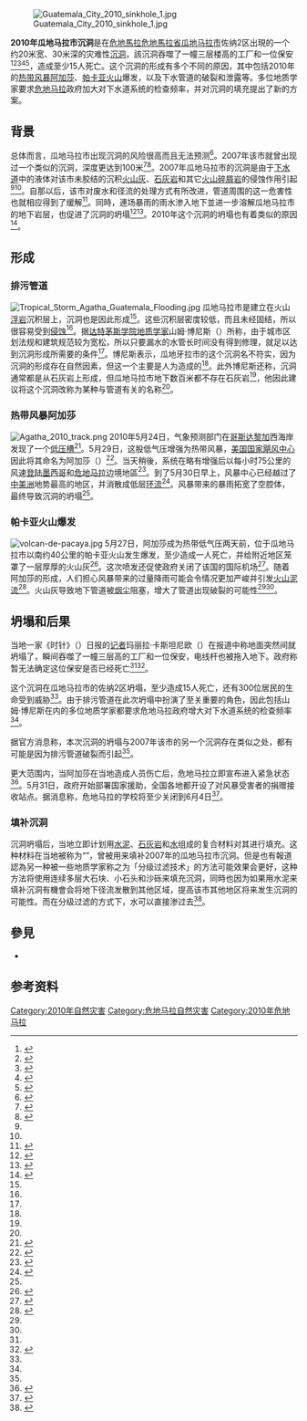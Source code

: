 {{Coord|14|39|07.6|N|90|30|21|W|display=title}}
{{Infobox News event
|image=
|caption=2010年沉洞的鸟瞰图。
|date=2010年5月30日
|time=	
|place=[[危地馬拉|危地馬拉]][[危地馬拉省|危地馬拉省]][[瓜地马拉市|瓜地马拉市]]
|casualties1= 至少15人死亡
}}
[[File:Guatemala_City_2010_sinkhole_1.jpg|thumb]]

'''2010年瓜地马拉市沉洞'''是在[[危地馬拉|危地馬拉]][[危地馬拉省|危地馬拉省]][[瓜地马拉市|瓜地马拉市]]佐纳2区出現的一个约20米宽、30米深的灾难性[[沉洞|沉洞]]，該沉洞吞噬了一幢三层楼高的工厂和一位保安<ref name="Christian Science Monitor">{{cite news | url=http://www.csmonitor.com/World/Americas/2010/0601/Guatemala-City-sinkhole-so-big-so-round-it-doesn-t-seem-real | title=Guatemala City sinkhole so big, so round it 'doesn't seem real' | work=Christian Science Monitor | date=2010-06-01 | agency=Christian Science Monitor | accessdate=2013-12-11 | last=Fieser | first=Ezra | location=Santo Domingo, Dominican Republic | archivedate=2013-10-01 | deadurl=no | archiveurl=https://web.archive.org/web/20131001030543/http://www.csmonitor.com/World/Americas/2010/0601/Guatemala-City-sinkhole-so-big-so-round-it-doesn-t-seem-real }}</ref><ref name="Huffington Post">{{cite news | url=http://www.huffingtonpost.com/2013/03/01/killer-sinkholes-deaths_n_2791634.html | title=Killer Sinkholes: Unexpected Holes Swallow Entire Families, Cars And Homes (PHOTOS) | work=Huffington Post | date=2013-03-01 | agency=Huffington Post | accessdate=2013-12-11 | author=Campbell, Andy | archivedate=2013-03-04 | deadurl=no | archiveurl=https://web.archive.org/web/20130304164705/http://www.huffingtonpost.com/2013/03/01/killer-sinkholes-deaths_n_2791634.html }}</ref><ref name="National Geographic 1">{{cite news | url=http://news.nationalgeographic.com/news/2010/06/100603-science-guatemala-sinkhole-2010-humans-caused/ | title=Guatemala Sinkhole Created by Humans, Not Nature | work=National Geographic | date=2010-06-03 | agency=National Geographic | accessdate=2013-12-11 | author=Than, Ker | archivedate=2013-11-11 | deadurl=no | archiveurl=https://web.archive.org/web/20131111023401/http://news.nationalgeographic.com/news/2010/06/100603-science-guatemala-sinkhole-2010-humans-caused/ }}</ref><ref name="National Geographic 2">{{cite news |url=http://news.nationalgeographic.com/news/2010/06/100601-sinkhole-in-guatemala-2010-world-science/# |title=Sinkhole in Guatemala: Giant Could Get Even Bigger |work=National Geographic |date=2010-06-01 |agency=National Geographic |accessdate=2013-12-11 |author=Than, Ker |archivedate=2013-10-27 |deadurl=no |archiveurl=https://web.archive.org/web/20131027182954/http://news.nationalgeographic.com/news/2010/06/100601-sinkhole-in-guatemala-2010-world-science/%23 }}</ref><ref name="NOWnews">{{cite news |title=瓜地馬拉驚見「地獄之門」 3層樓高工廠被吞噬 |url=https://www.nownews.com/news/20100602/708054 |accessdate=2018-07-16 |publisher=NOWnews今日新聞 |date=2010-06-02 |archive-date=2018-07-16 |archive-url=https://web.archive.org/web/20180716140557/https://www.nownews.com/news/20100602/708054 |dead-url=no }}</ref>，造成至少15人死亡。这个沉洞的形成有多个不同的原因，其中包括2010年的[[热带风暴阿加莎|热带风暴阿加莎]]、[[帕卡亚火山|帕卡亚火山]]爆发，以及下水管道的破裂和泄露等。多位地质学家要求[[危地马拉|危地马拉]]政府加大对下水道系统的检查频率，并对沉洞的填充提出了新的方案。

== 背景 ==
总体而言，瓜地马拉市出现沉洞的风险很高而且无法预测<ref>{{cite web | archivedate=2013-10-21 | deadurl=no | url=http://news.nationalgeographic.com/news/2010/06/photogalleries/100604-sinkhole-pictures-around-the-world-guatemala-city/ | title=Guatemala Sinkhole, 2010 | date=2010-06-04 | accessdate=2013-12-11 | author=Minard, Anne | archiveurl=https://web.archive.org/web/20131021163552/http://news.nationalgeographic.com/news/2010/06/photogalleries/100604-sinkhole-pictures-around-the-world-guatemala-city/ }}</ref>。2007年该市就曾出现过一个类似的沉洞，深度更达到100米<ref name="Waltham2008">{{cite journal |last=Waltham |first=T. |year=2008 |archivedate=2013-12-11 |deadurl=no |archiveurl=https://web.archive.org/web/20131211125644/http://qjegh.lyellcollection.org/isi-links//qjegh/41/3/291?rt=yes |url=http://qjegh.lyellcollection.org/content/41/3/291.abstract |title=Sinkhole hazard case histories in karst terrains |journal=Quarterly Journal of Engineering Geology and Hydrogeology |volume=41 |issue=3 |pages=291-300 |access-date=2013-12-11 }}</ref><ref name="Halliday2007">{{cite journal |last=Halliday |first=W. R. |year=2007 |title=Pseudokarst in the 21st century |journal=Journal of Cave and Karst Studies |volume=69 |issue=1 |pages=103-113}}</ref>。2007年瓜地马拉市的沉洞是由于[[下水道|下水道]]中的液体对该市未胶结的沉积[[火山灰|火山灰]]、[[石灰岩|石灰岩]]和其它[[火山碎屑岩|火山碎屑岩]]的侵蚀作用引起<ref name="Waltham2008" /><ref name="Halliday2007" />。自那以后，该市对废水和径流的处理方式有所改进，管道周围的这一危害性也就相应得到了缓解<ref name="discovery.com">{{cite web | archivedate=2013-10-29 | url=http://news.discovery.com/earth/dont-call-the-guatemala-sinkhole-a-sinkhole.htm | title=Don't Call The Guatemala Sinkhole a Sinkhole | date=2010-06-04 | accessdate=2013-12-11 | author=Reilly, Michael | deadurl=no | archiveurl=https://web.archive.org/web/20131029001440/http://news.discovery.com/earth/dont-call-the-guatemala-sinkhole-a-sinkhole.htm }}</ref>。同時，連场暴雨的雨水渗入地下並进一步溶解瓜地马拉市的地下岩层，也促进了沉洞的坍塌<ref name="National Geographic 3">{{cite web | url=http://news.nationalgeographic.com/news/2007/02/070226-sinkhole-photo/ | title=Photo in the News: Giant Sinkhole Swallows Guatemala Homes | publisher=National Geographic | date=2007-02-26 | accessdate=2013-12-11 | author=Chamberlain, Ted | archivedate=2013-10-25 | deadurl=no | archiveurl=https://web.archive.org/web/20131025132747/http://news.nationalgeographic.com/news/2007/02/070226-sinkhole-photo/ }}</ref><ref name="NBC News">{{cite news | archivedate=2013-10-21 | deadurl=no | archiveurl=https://web.archive.org/web/20131021143030/http://www.nbcnews.com/id/17303991/ns/world_news-americas/t/third-body-pulled-giant-sinkhole/ | url=http://www.nbcnews.com/id/17303991/ns/world_news-americas/t/third-body-pulled-giant-sinkhole/ | title=Third body pulled from giant sinkhole | work=NBC News | date=2007-02-24 | agency=NBC | accessdate=2013-12-11 }}</ref>。2010年这个沉洞的坍塌也有着类似的原因<ref name="National Geographic 4">{{cite web | url=http://news.nationalgeographic.com/news/2010/06/100601-sinkhole-in-guatemala-2010-world-science/ | title=Sinkhole in Guatemala: Giant Could Get Even Bigger | publisher=National Geographic | date=2010-06-01 | accessdate=2013-12-11 | author=Than, Ker | archivedate=2013-10-27 | deadurl=no | archiveurl=https://web.archive.org/web/20131027182954/http://news.nationalgeographic.com/news/2010/06/100601-sinkhole-in-guatemala-2010-world-science/ }}</ref>。

== 形成 ==
=== 排污管道 ===
[[File:Tropical_Storm_Agatha_Guatemala_Flooding.jpg|thumb]]
瓜地马拉市是建立在火山[[浮岩|浮岩]]沉积层上，沉洞也是因此形成<ref name="National Geographic 1" />。这些沉积层密度较低，而且未经固结，所以很容易受到[[侵蚀作用|侵蚀]]<ref name="National Geographic 1" />。据[[达特茅斯学院|达特茅斯学院]][[地质学家|地质学家]]山姆·博尼斯（{{lang|en|Sam Bonis}}）所称，由于城市区划法规和建筑规范较为宽松，所以只要漏水的水管长时间没有得到修理，就足以达到沉洞形成所需要的条件<ref name="National Geographic 1" />。博尼斯表示，瓜地牙拉市的这个沉洞名不符实，因为沉洞的形成存在自然因素，但这一个主要是人为造成的<ref name="National Geographic 1" />。此外博尼斯还称，沉洞通常都是从石灰岩上形成，但瓜地马拉市地下数百米都不存在石灰岩<ref name="National Geographic 1" />，他因此建议将这个沉洞改称为某种与管道有关的名称<ref name="National Geographic 1" />。

=== 热带风暴阿加莎 ===
{{main|热带风暴阿加莎}}
[[File:Agatha_2010_track.png|thumb]]
2010年5月24日，气象预测部门在[[哥斯达黎加|哥斯达黎加]]西海岸发现了一个[[低气压|低压]][[低压槽|槽]]<ref name="TCR">{{cite web |author=Jack L. Beven |publisher=National Hurricane Center |date=2011-01-10 |accessdate=2013-12-11 |title=Tropical Storm Agatha Tropical Cyclone Report |archivedate=2012-10-25 |deadurl=no |archiveurl=https://web.archive.org/web/20121025001445/http://www.nhc.noaa.gov/pdf/TCR-EP012010_Agatha.pdf |url=http://www.nhc.noaa.gov/pdf/TCR-EP012010_Agatha.pdf |format=[[PDF|PDF]] }}</ref>。5月29日，这股低气压增强为热带风暴，[[国家飓风中心_(美国)|美国国家飓风中心]]因此将其命名为阿加莎（{{lang|en|Agatha}}）<ref name="PA2">{{cite web |author=Stacey Stewart and Todd Kimberlain |publisher=National Hurricane Center |date=2010-05-29 |accessdate=2013-12-11 |title=Tropical Storm Agatha Public Advisory Two |archivedate=2012-10-24 |deadurl=no |archiveurl=https://web.archive.org/web/20121024055447/http://www.nhc.noaa.gov/archive/2010/ep01/ep012010.public.002.shtml |url=http://www.nhc.noaa.gov/archive/2010/ep01/ep012010.public.002.shtml? }}</ref>。当天稍後，系统在略有增强后以每小时75公里的风速[[登陆_(气象学)|登陆]][[墨西哥|墨西哥]]和[[危地马拉|危地马拉]]边境地區<ref>{{cite web |author=Lixion A. Avila and John Cangialosi |publisher=National Hurricane Center |date=2010-05-29 |accessdate=2013-12-11 |title=Tropical Storm Agatha Tropical Cyclone Update |archivedate=2012-10-24 |deadurl=no |archiveurl=https://web.archive.org/web/20121024055523/http://www.nhc.noaa.gov/archive/2010/ep01/ep012010.update.05292233.shtml |url=http://www.nhc.noaa.gov/archive/2010/ep01/ep012010.update.05292233.shtml? }}</ref>。到了5月30日早上，风暴中心已经越过了[[中美洲|中美洲]]地势最高的地区，并消散成低层[[大气环流|环流]]<ref>{{cite web |author=Daniel Brown |publisher=National Hurricane Center |date=2010-05-30 |accessdate=2013-12-11 |title=Tropical Depression Agatha Discussion Five (Final) |url=http://www.nhc.noaa.gov/archive/2010/ep01/ep012010.discus.005.shtml? |archivedate=2012-10-24 |archiveurl=https://web.archive.org/web/20121024055537/http://www.nhc.noaa.gov/archive/2010/ep01/ep012010.discus.005.shtml |deadurl=no }}</ref>。风暴带来的暴雨拓宽了空腔体，最终导致沉洞的坍塌<ref name="National Geographic 1" />。

=== 帕卡亚火山爆发 ===
[[File:volcan-de-pacaya.jpg|thumbnail]]
{{Main|帕卡亚火山}}
5月27日，阿加莎成为热带低气压两天前，位于瓜地马拉市以南约40公里的帕卡亚火山发生爆发，至少造成一人死亡，并给附近地区笼罩了一层厚厚的火山灰<ref>{{cite web | archivedate=2013-12-09 | deadurl=no | archiveurl=https://web.archive.org/web/20131209171440/http://www.huffingtonpost.com/2010/05/28/guatemala-volcano-pacaya-_n_593583.html#s94957&title=Guatemala_Volcano | url=http://www.huffingtonpost.com/2010/05/28/guatemala-volcano-pacaya-_n_593583.html#s94957&title=Guatemala_Volcano | title=Guatemala Volcano: Pacaya Eruption Kills TV Reporter, 3 Missing (PHOTOS) | publisher=Huffington Post | date=2010-05-28 | accessdate=2013-12-11 | author=Llorica, Juan }}</ref>。这次喷发还促使政府关闭了该国的国际机场<ref>{{cite web | url=http://edition.cnn.com/2010/WORLD/americas/07/22/guatemala.volcano/index.html | title=Guatemala warns of volcano danger | publisher=CNN | date=2010-07-22 | accessdate=2013-12-11 | archivedate=2010-11-01 | archiveurl=https://web.archive.org/web/20101101191052/http://edition.cnn.com/2010/WORLD/americas/07/22/guatemala.volcano/index.html | deadurl=no }}</ref>。随着阿加莎的形成，人们担心风暴带来的过量降雨可能会令情况更加严峻并引发[[火山泥流|火山泥流]]<ref>{{cite web |author=Robert Campbell |publisher=Reuters |date=2010-05-29 |accessdate=2013-12-11 |title=Guatemala girds for first Pacific storm of season |archivedate=2013-12-11 |deadurl=no |archiveurl=https://web.archive.org/web/20131211145108/http://www.worldbulletin.net/?aType=haberYazdir&ArticleID=59223&tip= |url=http://www.worldbulletin.net/?aType=haberYazdir&ArticleID=59223&tip= }}</ref>。火山灰导致地下管道被[[火山灰|烟尘]]阻塞，增大了管道出现破裂的可能性<ref name="National Geographic 1" /><ref name="National Geographic 2" />。

== 坍塌和后果 ==
当地一家《时针》（{{lang|es|''La Hora''}}）日报的[[记者|记者]]玛丽拉·卡斯坦尼欧（{{lang|es|Mariela Castañón}}）在报道中称地面突然间就坍塌了，瞬间吞噬了一幢三层高的工厂和一位保安，电线杆也被拖入地下。政府称暂无法确定这位保安是否已经死亡<ref name="Christian Science Monitor" /><ref name="La Hora">{{cite news |url=http://www.lahora.com.gt/index.php/nacional/guatemala/reportajes-y-entrevistas/131879-hundimientos-atraen-a-la-prensa-extranjera |title=Hundimientos atraen a la prensa extranjera |date=2010-07-17 |newspaper=La Hora |accessdate=2013-12-11 |last=Castañón |first=Mariela |archivedate=2013-12-11 |deadurl=yes |archiveurl=https://web.archive.org/web/20131211150010/http://www.lahora.com.gt/index.php/nacional/guatemala/reportajes-y-entrevistas/131879-hundimientos-atraen-a-la-prensa-extranjera }}</ref>。

这个沉洞在瓜地马拉市的佐纳2区坍塌，至少造成15人死亡，还有300位居民的生命受到威胁<ref name="Huffington Post" />。由于排污管道在此次坍塌中扮演了至关重要的角色，因此包括山姆·博尼斯在内的多位地质学家都要求危地马拉政府增大对下水道系统的检查频率<ref name="National Geographic 2" />。

据官方消息称，本次沉洞的坍塌与2007年该市的另一个沉洞存在类似之处，都有可能是因为排污管道破裂而引起<ref name="National Geographic 2" />。

更大范围内，当阿加莎在当地造成人员伤亡后，危地马拉立即宣布进入紧急状态<ref>{{cite web |author=Herbert Hernandez |work=Reuters |publisher=MSNBC |date=2010-05-29 |accessdate=2013-12-11 |title=Pacific storm Agatha's rains kill four in Guatemala |url=http://www.reuters.com/article/2010/05/29/us-storm-centralamerica-idUSTRE64S1A620100529 |archivedate=2013-12-11 |deadurl=no |archiveurl=https://web.archive.org/web/20131211151224/http://www.reuters.com/article/2010/05/29/us-storm-centralamerica-idUSTRE64S1A620100529 }}</ref>。5月31日，政府开始部署国家援助，全国各地都开设了对风暴受害者的捐赠接收站点。据{{link-en|联合国人道主义事务协调办公室|United Nations Office for the Coordination of Humanitarian Affairs}}消息称，危地马拉的学校将至少关闭到6月4日<ref name="OCHA1">{{cite web |author=Office for the Coordination of Humanitarian Affairs |publisher=Red de Información Humanitaria |date=2010-05-31 |accessdate=2012-03-08 |title=América Central - Tormenta Tropical Agatha Informe de Situación #1 |archivedate=2012-03-08 |deadurl=yes |archiveurl=https://web.archive.org/web/20120308065324/http://redhum.org/archivos/pdf/ID_7734_GG_Redhum-OCHA-Sitrep1_-_Tropical_Storm_Agatha-by_ROLAC-ESP-20100531.pdf |url=http://redhum.org/archivos/pdf/ID_7734_GG_Redhum-OCHA-Sitrep1_-_Tropical_Storm_Agatha-by_ROLAC-ESP-20100531.pdf |format=PDF }}</ref>。

=== 填补沉洞 ===
沉洞坍塌后，当地立即计划用[[水泥|水泥]]、[[石灰岩|石灰岩]]和[[水|水]]组成的复合材料对其进行填充。这种材料在当地被称为“{{lang|en|lodocreto}}”，曾被用来填补2007年的瓜地马拉市沉洞。但是也有報道認為另一种被一些地质学家称之为「分级过滤技术」的方法可能效果会更好，这种方法将使用连续多层大石块、小石头和沙砾来填充沉洞，同時也因为如果用水泥来填补沉洞有機會会将地下径流发散到其他区域，提高该市其他地区将来发生沉洞的可能性。而在分级过滤的方式下，水可以直接渗过去<ref name="slate">{{cite web | archivedate=2013-09-28 | deadurl=no | archiveurl=https://web.archive.org/web/20130928183206/http://www.slate.com/articles/news_and_politics/explainer/2010/06/how_to_fix_a_giant_sinkhole.html | url=http://www.slate.com/articles/news_and_politics/explainer/2010/06/how_to_fix_a_giant_sinkhole.html | title=How To Fix a Giant Sinkhole | publisher=Slate Magazine | date=2010-06-04 | accessdate=2013-12-11 | author=Palmer, Brian }}</ref>。

==參見==
{{portal|災害}}
* {{Le|2007年瓜地馬拉市沉洞|2007 Guatemala City sinkhole}}

== 参考资料 ==
{{reflist | colwidth = 26em | refs = }}

{{自然的组成}}

[[Category:2010年自然灾害|Category:2010年自然灾害]]
[[Category:危地马拉自然灾害|Category:危地马拉自然灾害]]
[[Category:2010年危地马拉|Category:2010年危地马拉]]